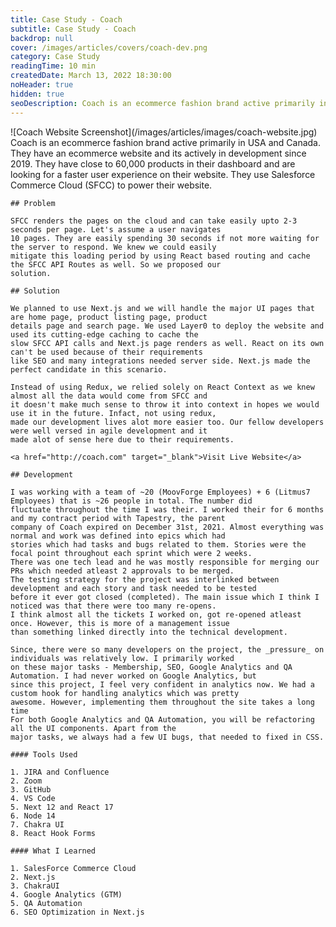 ```yaml
---
title: Case Study - Coach
subtitle: Case Study - Coach
backdrop: null
cover: /images/articles/covers/coach-dev.png
category: Case Study
readingTime: 10 min
createdDate: March 13, 2022 18:30:00
noHeader: true
hidden: true
seoDescription: Coach is an ecommerce fashion brand active primarily in USA and Canada. They have an ecommerce website and its actively in development since 2019. They have close to 60,000 products in their dashboard and are looking for a faster user experience on their website. They use Salesforce Commerce Cloud (SFCC) to power their website.
---
```


<div className="row">
  <div className="col-md-5">![Coach Website Screenshot](/images/articles/images/coach-website.jpg)</div>
  <div className="col-md-7">
    Coach is an ecommerce fashion brand active primarily in USA and Canada. They have an ecommerce website and its
    actively in development since 2019. They have close to 60,000 products in their dashboard and are looking for a
    faster user experience on their website. They use Salesforce Commerce Cloud (SFCC) to power their website.

    ## Problem

    SFCC renders the pages on the cloud and can take easily upto 2-3 seconds per page. Let's assume a user navigates
    10 pages. They are easily spending 30 seconds if not more waiting for the server to respond. We knew we could easily
    mitigate this loading period by using React based routing and cache the SFCC API Routes as well. So we proposed our
    solution.

    ## Solution

    We planned to use Next.js and we will handle the major UI pages that are home page, product listing page, product
    details page and search page. We used Layer0 to deploy the website and used its cutting-edge caching to cache the
    slow SFCC API calls and Next.js page renders as well. React on its own can't be used because of their requirements
    like SEO and many integrations needed server side. Next.js made the perfect candidate in this scenario.

    Instead of using Redux, we relied solely on React Context as we knew almost all the data would come from SFCC and
    it doesn't make much sense to throw it into context in hopes we would use it in the future. Infact, not using redux,
    made our development lives alot more easier too. Our fellow developers were well versed in agile development and it
    made alot of sense here due to their requirements.

    <a href="http://coach.com" target="_blank">Visit Live Website</a>

    ## Development

    I was working with a team of ~20 (MoovForge Employees) + 6 (Litmus7 Employees) that is ~26 people in total. The number did
    fluctuate throughout the time I was their. I worked their for 6 months and my contract period with Tapestry, the parent
    company of Coach expired on December 31st, 2021. Almost everything was normal and work was defined into epics which had
    stories which had tasks and bugs related to them. Stories were the focal point throughout each sprint which were 2 weeks.
    There was one tech lead and he was mostly responsible for merging our PRs which needed atleast 2 approvals to be merged.
    The testing strategy for the project was interlinked between development and each story and task needed to be tested
    before it ever got closed (completed). The main issue which I think I noticed was that there were too many re-opens.
    I think almost all the tickets I worked on, got re-opened atleast once. However, this is more of a management issue
    than something linked directly into the technical development.

    Since, there were so many developers on the project, the _pressure_ on individuals was relatively low. I primarily worked
    on these major tasks - Membership, SEO, Google Analytics and QA Automation. I had never worked on Google Analytics, but
    since this project, I feel very confident in analytics now. We had a custom hook for handling analytics which was pretty
    awesome. However, implementing them throughout the site takes a long time
    For both Google Analytics and QA Automation, you will be refactoring all the UI components. Apart from the
    major tasks, we always had a few UI bugs, that needed to fixed in CSS.

    #### Tools Used

    1. JIRA and Confluence
    2. Zoom
    3. GitHub
    4. VS Code
    5. Next 12 and React 17
    6. Node 14
    7. Chakra UI
    8. React Hook Forms

    #### What I Learned

    1. SalesForce Commerce Cloud
    2. Next.js
    3. ChakraUI
    4. Google Analytics (GTM)
    5. QA Automation
    6. SEO Optimization in Next.js

  </div>
</div>
